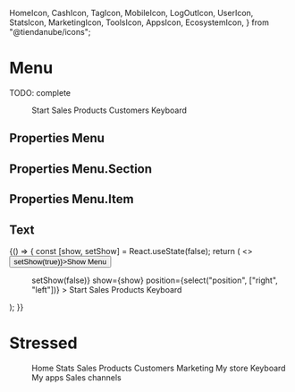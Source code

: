  HomeIcon,
  CashIcon,
  TagIcon,
  MobileIcon,
  LogOutIcon,
  UserIcon,
  StatsIcon,
  MarketingIcon,
  ToolsIcon,
  AppsIcon,
  EcosystemIcon,
} from "@tiendanube/icons";


<Meta title="Patterns/Menu" component={Menu} />

# Menu

TODO: complete

<Preview>
  <Story
    name="default"
    parameters={{ decorators: [withKnobs, withA11y], layout: "fullscreen" }}
  >
    <div className="fullscreen-container">
      <Menu
        title={text("title", "")}
        href={text("href", "")}
        show={boolean("show", true)}
        footer={{
          label: "Close Session",
          icon: LogOutIcon,
          onClick: action("onClick Close"),
        }}
      >
        <Menu.Section>
          <Menu.Item icon={HomeIcon} onClick={action("onClick Start")} active>
            Start
          </Menu.Item>
        </Menu.Section>
        <Menu.Section title="Manage">
          <Menu.Item icon={CashIcon} onClick={action("onClick Sales")} disabled>
            Sales
          </Menu.Item>
          <Menu.Item
            icon={TagIcon}
            onClick={action("onClick Products")}
            badge={{ label: "1349" }}
          >
            Products
          </Menu.Item>
          <Menu.Item
            icon={UserIcon}
            onClick={action("onClick Customers")}
            label={{ id: "label-new", appearance: "primary", label: "New!" }}
          >
            Customers
          </Menu.Item>
        </Menu.Section>
        <Menu.Section title="Enhance">
          <Menu.Item icon={MobileIcon} onClick={action("onClick Keyboard")}>
            Keyboard
          </Menu.Item>
        </Menu.Section>
      </Menu>
    </div>
  </Story>
</Preview>

## Properties Menu

<Props of={Menu} />

## Properties Menu.Section

<Props of={Menu.Section} />

## Properties Menu.Item

<Props of={Menu.Item} />

## Text

<Preview>
  <Story name="test" parameters={{ decorators: [withKnobs, withA11y] }}>
    {() => {
      const [show, setShow] = React.useState(false);
      return (
        <>
          <Button onClick={() => setShow(true)}>Show Menu</Button>
          <Menu
            title={text("title", "Store nimbus")}
            href={text("href", "http://www.tiendanube.com")}
            onClose={() => setShow(false)}
            show={show}
            position={select("position", ["right", "left"])}
          >
            <Menu.Section>
              <Menu.Item
                icon={HomeIcon}
                onClick={action("onClick Start")}
                active
              >
                Start
              </Menu.Item>
            </Menu.Section>
            <Menu.Section title="Manage">
              <Menu.Item icon={CashIcon} onClick={action("onClick Sales")}>
                Sales
              </Menu.Item>
              <Menu.Item icon={TagIcon} onClick={action("onClick Products")}>
                Products
              </Menu.Item>
            </Menu.Section>
            <Menu.Section title="Enhance">
              <Menu.Item icon={MobileIcon} onClick={action("onClick Keyboard")}>
                Keyboard
              </Menu.Item>
            </Menu.Section>
          </Menu>
        </>
      );
    }}
  </Story>
</Preview>

# Stressed

<Preview>
  <Story
    name="stressed"
    parameters={{ decorators: [withKnobs, withA11y], layout: "fullscreen" }}
  >
    <div className="fullscreen-container">
      <Menu
        title={text("title", "Store nimbus")}
        href={text("href", "http://www.tiendanube.com")}
        show={boolean("show", true)}
        footer={{
          label: "Close Session",
          icon: LogOutIcon,
          onClick: action("onClick Close"),
        }}
      >
        <Menu.Section>
          <Menu.Item icon={HomeIcon} onClick={action("onClick Home")}>
            Home
          </Menu.Item>
          <Menu.Item icon={StatsIcon} onClick={action("onClick Stats")}>
            Stats
          </Menu.Item>
        </Menu.Section>
        <Menu.Section title="Manage">
          <Menu.Item
            icon={CashIcon}
            onClick={action("onClick Sales")}
            active={boolean("Sales active")}
            subItem={[
              {
                children: "Orders list",
                onClick: action("onClick orders list"),
                active: true,
              },
              {
                children: "Manual orders",
                onClick: action("onClick manual orders"),
                label: {
                  id: "label-new",
                  appearance: "primary",
                  label: "New!",
                },
              },
              {
                children: "Abandoned carts",
                onClick: action("onClick abandoned carts"),
              },
            ]}
          >
            Sales
          </Menu.Item>
          <Menu.Item icon={TagIcon} onClick={action("onClick Products")}>
            Products
          </Menu.Item>
          <Menu.Item icon={UserIcon} onClick={action("onClick Customers")}>
            Customers
          </Menu.Item>
          <Menu.Item icon={MarketingIcon} onClick={action("onClick Marketing")}>
            Marketing
          </Menu.Item>
        </Menu.Section>
        <Menu.Section title="Customize">
          <Menu.Item icon={ToolsIcon} onClick={action("onClick Customize")}>
            My store
          </Menu.Item>
        </Menu.Section>
        <Menu.Section title="Enhance">
          <Menu.Item icon={MobileIcon} onClick={action("onClick Keyboard")}>
            Keyboard
          </Menu.Item>
          <Menu.Item icon={AppsIcon} onClick={action("onClick Apps")}>
            My apps
          </Menu.Item>
          <Menu.Item icon={EcosystemIcon} onClick={action("onClick Ecosystem")}>
            Sales channels
          </Menu.Item>
        </Menu.Section>
      </Menu>
    </div>
  </Story>
</Preview>
